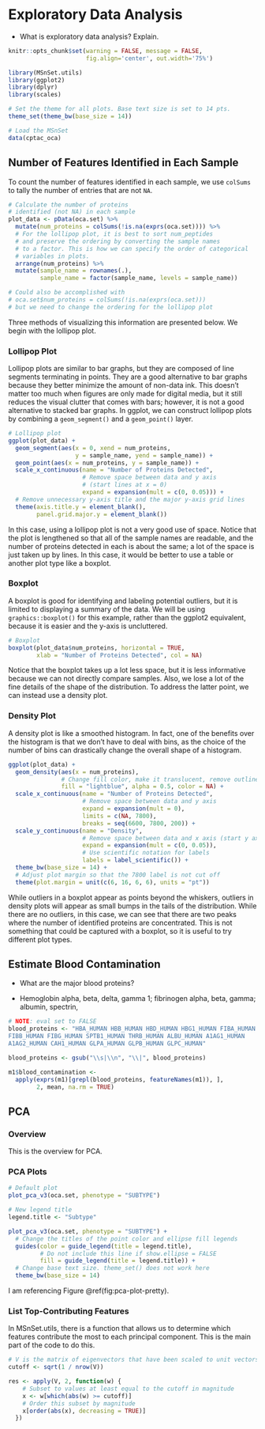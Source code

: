 # Exploratory Data Analysis

* What is exploratory data analysis? Explain.

```r
knitr::opts_chunk$set(warning = FALSE, message = FALSE, 
                      fig.align='center', out.width='75%')
```

```r
library(MSnSet.utils)
library(ggplot2)
library(dplyr)
library(scales)

# Set the theme for all plots. Base text size is set to 14 pts.
theme_set(theme_bw(base_size = 14))

# Load the MSnSet
data(cptac_oca)
```


## Number of Features Identified in Each Sample

To count the number of features identified in each sample, we use `colSums` to tally the number of entries that are not `NA`.

```r
# Calculate the number of proteins 
# identified (not NA) in each sample
plot_data <- pData(oca.set) %>% 
  mutate(num_proteins = colSums(!is.na(exprs(oca.set)))) %>% 
  # For the lollipop plot, it is best to sort num_peptides
  # and preserve the ordering by converting the sample names
  # to a factor. This is how we can specify the order of categorical
  # variables in plots.
  arrange(num_proteins) %>% 
  mutate(sample_name = rownames(.),
         sample_name = factor(sample_name, levels = sample_name))

# Could also be accomplished with
# oca.set$num_proteins = colSums(!is.na(exprs(oca.set)))
# but we need to change the ordering for the lollipop plot
```

Three methods of visualizing this information are presented below. We begin with the lollipop plot.


### Lollipop Plot

Lollipop plots are similar to bar graphs, but they are composed of line segments terminating in points. They are a good alternative to bar graphs because they better minimize the amount of non-data ink. This doesn't matter too much when figures are only made for digital media, but it still reduces the visual clutter that comes with bars; however, it is not a good alternative to stacked bar graphs. In ggplot, we can construct lollipop plots by combining a `geom_segment()` and a `geom_point()` layer.

```r
# Lollipop plot
ggplot(plot_data) +
  geom_segment(aes(x = 0, xend = num_proteins, 
                   y = sample_name, yend = sample_name)) +
  geom_point(aes(x = num_proteins, y = sample_name)) +
  scale_x_continuous(name = "Number of Proteins Detected", 
                     # Remove space between data and y axis 
                     # (start lines at x = 0)
                     expand = expansion(mult = c(0, 0.05))) +
  # Remove unnecessary y-axis title and the major y-axis grid lines
  theme(axis.title.y = element_blank(),
        panel.grid.major.y = element_blank())
```

In this case, using a lollipop plot is not a very good use of space. Notice that the plot is lengthened so that all of the sample names are readable, and the number of proteins detected in each is about the same; a lot of the space is just taken up by lines. In this case, it would be better to use a table or another plot type like a boxplot.

### Boxplot

A boxplot is good for identifying and labeling potential outliers, but it is limited to displaying a summary of the data. We will be using `graphics::boxplot()` for this example, rather than the ggplot2 equivalent, because it is easier and the y-axis is uncluttered.

```r
# Boxplot
boxplot(plot_data$num_proteins, horizontal = TRUE,
        xlab = "Number of Proteins Detected", col = NA)
```

Notice that the boxplot takes up a lot less space, but it is less informative because we can not directly compare samples. Also, we lose a lot of the fine details of the shape of the distribution. To address the latter point, we can instead use a density plot.


### Density Plot

A density plot is like a smoothed histogram. In fact, one of the benefits over the histogram is that we don't have to deal with bins, as the choice of the number of bins can drastically change the overall shape of a histogram.

```r
ggplot(plot_data) +
  geom_density(aes(x = num_proteins), 
               # Change fill color, make it translucent, remove outline
               fill = "lightblue", alpha = 0.5, color = NA) +
  scale_x_continuous(name = "Number of Proteins Detected", 
                     # Remove space between data and y axis
                     expand = expansion(mult = 0),
                     limits = c(NA, 7800),
                     breaks = seq(6600, 7800, 200)) +
  scale_y_continuous(name = "Density",
                     # Remove space between data and x axis (start y axis at 0)
                     expand = expansion(mult = c(0, 0.05)),
                     # Use scientific notation for labels
                     labels = label_scientific()) +
  theme_bw(base_size = 14) +
  # Adjust plot margin so that the 7800 label is not cut off
  theme(plot.margin = unit(c(6, 16, 6, 6), units = "pt"))
```

While outliers in a boxplot appear as points beyond the whiskers, outliers in density plots will appear as small bumps in the tails of the distribution.
While there are no outliers, in this case, we can see that there are two peaks where the number of identified proteins are concentrated. This is not something that could be captured with a boxplot, so it is useful to try different plot types.

## Estimate Blood Contamination

* What are the major blood proteins?

* Hemoglobin alpha, beta, delta, gamma 1; fibrinogen alpha, beta, gamma; albumin, spectrin, 

```r
# NOTE: eval set to FALSE
blood_proteins <- "HBA_HUMAN HBB_HUMAN HBD_HUMAN HBG1_HUMAN FIBA_HUMAN
FIBB_HUMAN FIBG_HUMAN SPTB1_HUMAN THRB_HUMAN ALBU_HUMAN A1AG1_HUMAN
A1AG2_HUMAN CAH1_HUMAN GLPA_HUMAN GLPB_HUMAN GLPC_HUMAN"

blood_proteins <- gsub("\\s|\\n", "\\|", blood_proteins)

m1$blood_contamination <-
  apply(exprs(m1)[grepl(blood_proteins, featureNames(m1)), ],
        2, mean, na.rm = TRUE)

```



## PCA

### Overview

This is the overview for PCA.

### PCA Plots

```r
# Default plot
plot_pca_v3(oca.set, phenotype = "SUBTYPE")
```


```r
# New legend title
legend.title <- "Subtype"

plot_pca_v3(oca.set, phenotype = "SUBTYPE") +
  # Change the titles of the point color and ellipse fill legends
  guides(color = guide_legend(title = legend.title),
         # Do not include this line if show.ellipse = FALSE
         fill = guide_legend(title = legend.title)) +
  # Change base text size. theme_set() does not work here
  theme_bw(base_size = 14)
```

I am referencing Figure \@ref(fig:pca-plot-pretty).

### List Top-Contributing Features

In MSnSet.utils, there is a function that allows us to determine which features contribute the most to each principal component. This is the main part of the code to do this.

```r
# V is the matrix of eigenvectors that have been scaled to unit vectors.
cutoff <- sqrt(1 / nrow(V))

res <- apply(V, 2, function(w) {
    # Subset to values at least equal to the cutoff in magnitude
    x <- w[which(abs(w) >= cutoff)]
    # Order this subset by magnitude
    x[order(abs(x), decreasing = TRUE)]
  })
```


<!-- ## UMAP -->

<!-- ### Overview -->

<!-- Uniform Manifold Approximation and Projection (UMAP) is another dimensionality reduction technique "that can be used for visualization similarly to t-SNE" or for "general non-linear dimension reduction" ([https://umap-learn.readthedocs.io/en/latest/index.html](https://umap-learn.readthedocs.io/en/latest/index.html)). In comparison to t-SNE, UMAP boasts a "superior runtime" and "arguably preserves more of the global structure" of the high-dimensional data ([https://arxiv.org/abs/1802.03426](https://arxiv.org/abs/1802.03426)). -->

<!-- The two main UMAP hyperparameters that we should keep in mind are `n_neighbors` and `min_dist`. The former "controls how UMAP balances local versus global structure in the data," with low values causing UMAP to "concentrate on very local structure[s]" and high values leading to a loss of the "fine detail structure" in favor of a broader view of the data ([https://umap-learn.readthedocs.io/en/latest/parameters.html](https://umap-learn.readthedocs.io/en/latest/parameters.html)). When making UMAP plots, it is a good idea to try different values of `n_neighbors`. The other parameter, `min_dist`, determines the distance between a point and their nearest neighbor in the embedding. It is more of a graphical parameter, with smaller values producing denser clusters. -->

<!-- For more details on UMAP, please check out the [documentation](https://umap-learn.readthedocs.io/en/latest/index.html) by Leland McInnes (first author of the original UMAP paper)[.](https://umap-learn.readthedocs.io/en/latest/index.html) For an overview of t-SNE, please check out the [openTSNE](https://opentsne.readthedocs.io/en/latest/index.html) documentation. -->

<!-- ### Comparison with PCA -->

<!-- While PCA is faster than UMAP and requires no hyperparameter tuning, it is limited to defining linear relationships between predictors, and it is sensitive to the presence of outliers; in contrast, UMAP is non-linear and can actually be [used in conjunction with outlier detection methods](https://umap-learn.readthedocs.io/en/latest/outliers.html). -->

<!-- ### UMAP Scatterplots -->

<!-- The MSnSet.utils package provides a wrapper function around `umap::umap()` called `plot_umap()` that allows us to construct scatterplots from an MSnSet object. In these plots, the points are samples, and the UMAP components are constructed from the features. The default value of `n_neighbors` is the nearest integer to the square root of the number of samples while the default `min_dist` is 0.1 (nearest neighbors will be 0.1 units apart). -->

<!-- We will use `cptac_oca` for this example. First, we will take a look at the base UMAP plot of the samples. In this plot, points are not colored by a column in `pData(oca.set)`. Since there is a degree of randomness in the UMAP algorithm, it is a good idea to set the seed. There is an argument called `random_state` that allows us to do this. -->

<!-- ```{r umap_base} -->
<!-- library(MSnSet.utils) -->

<!-- # Load the MSnSet -->
<!-- data(cptac_oca) -->

<!-- # Base UMAP scatterplot of samples -->
<!-- plot_umap(oca.set, random_state = 99) -->
<!-- ``` -->


<!-- ```{r umap_color} -->
<!-- plot_umap(oca.set, phenotype = "SUBTYPE", random_state = 99) -->
<!-- ``` -->


<!-- We can also look at plots for other values of `n_neighbors`. We will make plots for 6, 9, 15, and 30 nearest neighbors. -->

<!-- ```{r umap_mult_k} -->
<!-- # Different number of nearest neighbors to try -->
<!-- k <- c(6, 9, 15, 30) -->

<!-- # UMAP plot for each value of k -->
<!-- plot_umap(oca.set, phenotype = "SUBTYPE",  -->
<!--           n_neighbors = k, random_state = 99) -->
<!-- ``` -->

<!-- Below is the same figure with some improvements to the appearance. -->

<!-- ```{r umap_mult_k_pretty, fig.height=4, fig.asp=1.1} -->
<!-- # Customize facet labels -->
<!-- facet_labs <- paste("k =", k) -->
<!-- names(facet_labs) <- k -->

<!-- plot_umap(oca.set, phenotype = "SUBTYPE",  -->
<!--           n_neighbors = k, random_state = 99, -->
<!--           # argument passed to facet_wrap: -->
<!--           labeller = labeller(n_neighbors = facet_labs)) + -->
<!--   ggtitle("UMAP Plots for Different Nearest Neighbors") + -->
<!--   # Change legend titles for the point color and ellipse fill. -->
<!--   guides(color = guide_legend(title = "Subtype"), -->
<!--          fill = guide_legend(title = "Subtype")) + -->
<!--   # Customize the facets and legend layout -->
<!--   theme( -->
<!--     # Move the legend to the bottom and  -->
<!--     # arrange labels horizontally -->
<!--     legend.position = "bottom",  -->
<!--     legend.direction = "horizontal",  -->
<!--     # Remove the facet label background and  -->
<!--     # increase label size relative to the -->
<!--     # base text size of the theme. -->
<!--     strip.background = element_blank(), -->
<!--     strip.text = element_text(size = rel(1.1)) -->
<!--   ) -->
<!-- ``` -->


